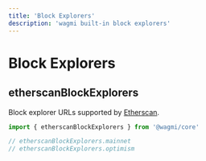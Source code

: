 ```yaml
---
title: 'Block Explorers'
description: 'wagmi built-in block explorers'
---
```


# Block Explorers

## etherscanBlockExplorers

Block explorer URLs supported by [Etherscan](https://etherscan.io).

```ts
import { etherscanBlockExplorers } from '@wagmi/core'

// etherscanBlockExplorers.mainnet
// etherscanBlockExplorers.optimism
```
